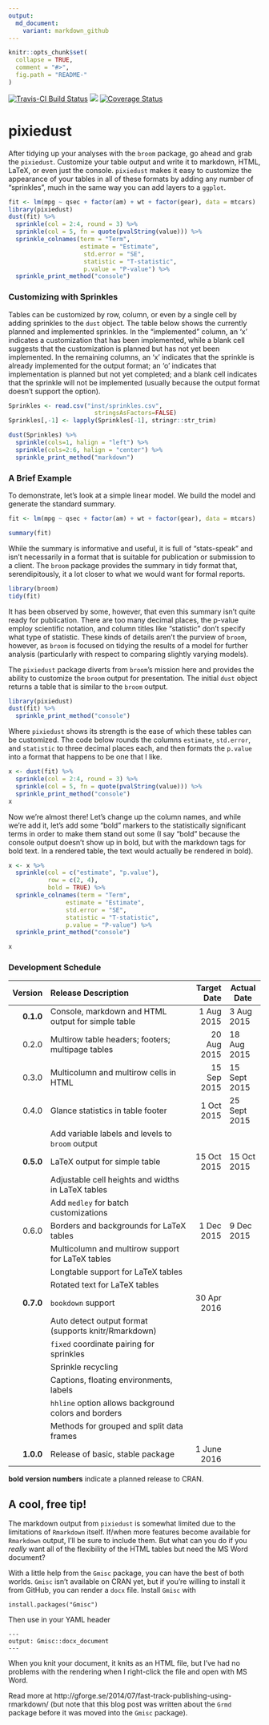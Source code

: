 ```yaml
---
output:
  md_document:
    variant: markdown_github
---
```


<!-- README.md is generated from README.Rmd. Please edit that file -->

```r
knitr::opts_chunk$set(
  collapse = TRUE,
  comment = "#>",
  fig.path = "README-"
)
```

[![Travis-CI Build Status](https://travis-ci.org/nutterb/pixiedust.svg?branch=master)](https://travis-ci.org/nutterb/pixiedust)
![](http://cranlogs.r-pkg.org/badges/grand-total/pixiedust)
[![Coverage Status](https://coveralls.io/repos/nutterb/pixiedust/badge.svg?branch=master&service=github)](https://coveralls.io/github/nutterb/pixiedust?branch=master)

# pixiedust
After tidying up your analyses with the `broom` package, go ahead and grab the `pixiedust`.  Customize your table output and write it to markdown, HTML, LaTeX, or even just the console.  `pixiedust` makes it easy to customize the appearance of your tables in all of these formats by adding any number of "sprinkles", much in the same way you can add layers to a `ggplot`.

```r
fit <- lm(mpg ~ qsec + factor(am) + wt + factor(gear), data = mtcars)
library(pixiedust)
dust(fit) %>% 
  sprinkle(col = 2:4, round = 3) %>% 
  sprinkle(col = 5, fn = quote(pvalString(value))) %>% 
  sprinkle_colnames(term = "Term", 
                    estimate = "Estimate", 
                     std.error = "SE",
                     statistic = "T-statistic", 
                     p.value = "P-value") %>%
  sprinkle_print_method("console")
```

### Customizing with Sprinkles

Tables can be customized by row, column, or even by a single cell by adding sprinkles to the `dust` object.  The table below shows the currently planned and implemented sprinkles.  In the "implemented" column, an 'x' indicates a customization that has been implemented, while a blank cell suggests that the customization is planned but has not yet been implemented.  In the remaining columns, an 'x' indicates that the sprinkle is already implemented for the output format; an 'o' indicates that implementation is planned but not yet completed; and a blank cell indicates that the sprinkle will not be implemented (usually because the output format doesn't support the option).

```r
Sprinkles <- read.csv("inst/sprinkles.csv",
                        stringsAsFactors=FALSE)
Sprinkles[,-1] <- lapply(Sprinkles[-1], stringr::str_trim)

dust(Sprinkles) %>%
  sprinkle(cols=1, halign = "left") %>%
  sprinkle(cols=2:6, halign = "center") %>%
  sprinkle_print_method("markdown")
```

### A Brief Example

To demonstrate, let's look at a simple linear model.  We build the model and generate the standard summary.  

```r
fit <- lm(mpg ~ qsec + factor(am) + wt + factor(gear), data = mtcars)

summary(fit)
```

While the summary is informative and useful, it is full of "stats-speak" and isn't necessarily in a format that is suitable for publication or submission to a client.  The `broom` package provides the summary in tidy format that, serendipitously, it a lot closer to what we would want for formal reports.

```r
library(broom)
tidy(fit)
```

It has been observed by some, however, that even this summary isn't quite ready for publication.  There are too many decimal places, the p-value employ scientific notation, and column titles like "statistic" don't specify what type of statistic.  These kinds of details aren't the purview of `broom`, however, as `broom` is focused on tidying the results of a model for further analysis (particularly with respect to comparing slightly varying models).

The `pixiedust` package diverts from `broom`'s mission here and provides the ability to customize the `broom` output for presentation.  The initial `dust` object returns a table that is similar to the `broom` output.  

```r
library(pixiedust)
dust(fit) %>%
  sprinkle_print_method("console")
```

Where `pixiedust` shows its strength is the ease of which these tables can be customized.  The code below rounds the columns `estimate`, `std.error`, and `statistic` to three decimal places each, and then formats the `p.value` into a format that happens to be one that I like.

```r
x <- dust(fit) %>% 
  sprinkle(col = 2:4, round = 3) %>% 
  sprinkle(col = 5, fn = quote(pvalString(value))) %>%
  sprinkle_print_method("console")
x
```

Now we're almost there!  Let's change up the column names, and while we're add it, let's add some "bold" markers to the statistically significant terms in order to make them stand out some (I say "bold" because the console output doesn't show up in bold, but with the markdown tags for bold text.  In a rendered table, the text would actually be rendered in bold).

```r
x <- x %>% 
  sprinkle(col = c("estimate", "p.value"), 
           row = c(2, 4), 
           bold = TRUE) %>% 
  sprinkle_colnames(term = "Term", 
                estimate = "Estimate", 
                std.error = "SE",
                statistic = "T-statistic", 
                p.value = "P-value") %>%
  sprinkle_print_method("console")

x
```

### Development Schedule
| Version | Release Description                                | Target Date | Actual Date |
|--------:|:---------------------------------------------------|------------:|-------------|
|**0.1.0**| Console, markdown and HTML output for simple table | 1 Aug 2015  | 3 Aug 2015  |
| 0.2.0   | Multirow table headers; footers; multipage tables  | 20 Aug 2015 | 18 Aug 2015 |
| 0.3.0   | Multicolumn and multirow cells in HTML             | 15 Sep 2015 | 15 Sept 2015 |
| 0.4.0   | Glance statistics in table footer                  | 1 Oct 2015  | 25 Sept 2015 |
|         | Add variable labels and levels to `broom` output   |             | |
|**0.5.0**| LaTeX output for simple table                      | 15 Oct 2015 | 15 Oct 2015 |
|         | Adjustable cell heights and widths in LaTeX tables |             | |
|         | Add `medley` for batch customizations              |             | |
| 0.6.0   | Borders and backgrounds for LaTeX tables           | 1 Dec 2015  | 9 Dec 2015 |
|         | Multicolumn and multirow support for LaTeX tables  |             | |
|         | Longtable support for LaTeX tables                 |             | |
|         | Rotated text for LaTeX tables                      |             | |
|**0.7.0**| `bookdown` support                                 | 30 Apr 2016 | |
|         | Auto detect output format (supports knitr/Rmarkdown)|            | |
|         | `fixed` coordinate pairing for sprinkles           |             | |
|         | Sprinkle recycling                                 |             | |
|         | Captions, floating environments, labels            |             | |
|         | `hhline` option allows background colors and borders|            | |
|         | Methods for grouped and split data frames          |             | |
|**1.0.0**| Release of basic, stable package                   | 1 June 2016 | |

**bold version numbers** indicate a planned release to CRAN.

## A cool, free tip!

The markdown output from `pixiedust` is somewhat limited due to the limitations of `Rmarkdown` itself.  If/when more features become available for `Rmarkdown` output, I'll be sure to include them.  But what can you do if you _really_ want all of the flexibility of the HTML tables but need the MS Word document?

With a little help from the `Gmisc` package, you can have the best of both worlds.  `Gmisc` isn't available on CRAN yet, but if you're willing to install it from GitHub, you can render a `docx` file.  Install `Gmisc` with 

`install.packages("Gmisc")`

Then use in your YAML header

```
---
output: Gmisc::docx_document
---
```

When you knit your document, it knits as an HTML file, but I've had no problems with the rendering when I right-click the file and open with MS Word.

Read more at http://gforge.se/2014/07/fast-track-publishing-using-rmarkdown/ (but note that this blog post was written about the `Grmd` package before it was moved into the `Gmisc` package).

